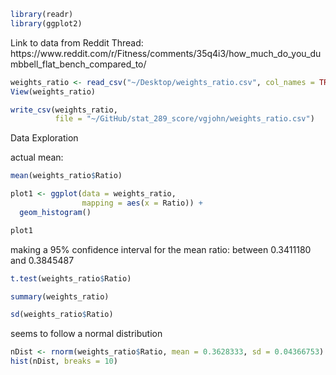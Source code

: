 
```r
library(readr)
library(ggplot2)
```

Link to data from Reddit Thread: https://www.reddit.com/r/Fitness/comments/35q4i3/how_much_do_you_dumbbell_flat_bench_compared_to/

```r
weights_ratio <- read_csv("~/Desktop/weights_ratio.csv", col_names = TRUE)
View(weights_ratio)
```
```r
write_csv(weights_ratio,
          file = "~/GitHub/stat_289_score/vgjohn/weights_ratio.csv")
```

Data Exploration 

actual mean: 
```r
mean(weights_ratio$Ratio)
```

```r
plot1 <- ggplot(data = weights_ratio,
                mapping = aes(x = Ratio)) +
  geom_histogram()

plot1
```

making a 95% confidence interval for the mean ratio: between  0.3411180 and 0.3845487
```r
t.test(weights_ratio$Ratio)
```
```r
summary(weights_ratio)
```
```r
sd(weights_ratio$Ratio)
```

seems to follow a normal distribution 
```r
nDist <- rnorm(weights_ratio$Ratio, mean = 0.3628333, sd = 0.04366753)
hist(nDist, breaks = 10)
```

